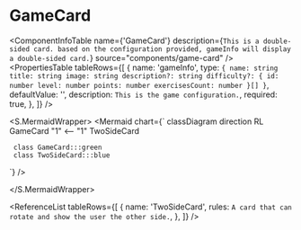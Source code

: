 

<Meta title="ApplicationModel/Components/GameCard/docs" />

# GameCard

<ComponentInfoTable
  name={'GameCard'}
  description={`This is a double-sided card. based on the configuration provided, gameInfo will display a double-sided card.`}
  source="components/game-card"
/>
<PropertiesTable
  tableRows={[
    {
      name: 'gameInfo',
      type: `{
        name: string
        title: string
        image: string
        description?: string
        difficulty?: {
          id: number
          level: number
          points: number
          exercisesCount: number
        }[]
      }`,
      defaultValue: '',
      description: `This is the game configuration.`,
      required: true,
    },
  ]}
/>

<S.MermaidWrapper>
<Mermaid
  chart={`
     classDiagram
     direction RL
     GameCard "1" <-- "1" TwoSideCard

     class GameCard:::green
     class TwoSideCard:::blue

`}
/>

</S.MermaidWrapper>

<ReferenceList
  tableRows={[
    {
      name: 'TwoSideCard',
      rules: `A card that can rotate and show the user the other side.`,
    },
  ]}
/>
